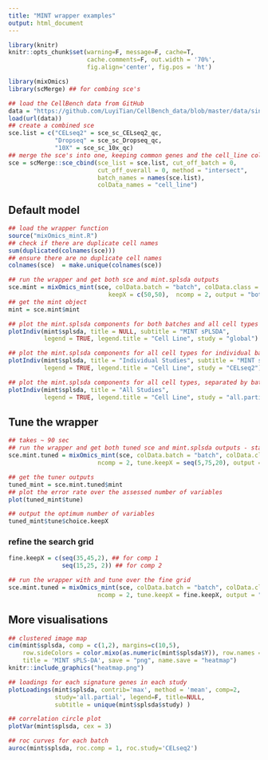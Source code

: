 ```yaml
---
title: "MINT wrapper examples"
output: html_document
---
```


```r
library(knitr)
knitr::opts_chunk$set(warning=F, message=F, cache=T,
                      cache.comments=F, out.width = '70%', 
                      fig.align='center', fig.pos = 'ht')
```

```r
library(mixOmics)
library(scMerge) ## for combing sce's
```

```r
## load the CellBench data from GitHub
data = "https://github.com/LuyiTian/CellBench_data/blob/master/data/sincell_with_class.RData?raw=true"
load(url(data))
## create a combined sce
sce.list = c("CELseq2" = sce_sc_CELseq2_qc,
             "Dropseq" = sce_sc_Dropseq_qc,
             "10X" = sce_sc_10x_qc)
## merge the sce's into one, keeping common genes and the cell_line colData
sce = scMerge::sce_cbind(sce_list = sce.list, cut_off_batch = 0,
                         cut_off_overall = 0, method = "intersect",
                         batch_names = names(sce.list),
                         colData_names = "cell_line")
```

## Default model

```r
## load the wrapper function
source("mixOmics_mint.R")
## check if there are duplicate cell names
sum(duplicated(colnames(sce)))
## ensure there are no duplicate cell names
colnames(sce)  = make.unique(colnames(sce))

## run the wrapper and get both sce and mint.splsda outputs
sce.mint = mixOmics_mint(sce, colData.batch = "batch", colData.class = "cell_line",
                            keepX = c(50,50),  ncomp = 2, output = "both", print.log = F)
## get the mint object
mint = sce.mint$mint
```

```r
## plot the mint.splsda components for both batches and all cell types
plotIndiv(mint$splsda, title = NULL, subtitle = "MINT sPLSDA",
          legend = TRUE, legend.title = "Cell Line", study = "global")
```


```r
## plot the mint.splsda components for all cell types for individual batches
plotIndiv(mint$splsda, title = "Individual Studies", subtitle = "MINT sPLSDA",
          legend = TRUE, legend.title = "Cell Line", study = "CELseq2")
```

```r
## plot the mint.splsda components for all cell types, separated by batches
plotIndiv(mint$splsda, title = "All Studies", 
          legend = TRUE, legend.title = "Cell Line", study = "all.partial")
```

## Tune the wrapper

```r
## takes ~ 90 sec
## run the wrapper and get both tuned sce and mint.splsda outputs - start with a coarse grid
sce.mint.tuned = mixOmics_mint(sce, colData.batch = "batch", colData.class = "cell_line",
                         ncomp = 2, tune.keepX = seq(5,75,20), output = "both")
```

```r
## get the tuner outputs
tuned_mint = sce.mint.tuned$mint
## plot the error rate over the assessed number of variables
plot(tuned_mint$tune)

## output the optimum number of variables
tuned_mint$tune$choice.keepX
```

### refine the search grid

```r
fine.keepX = c(seq(35,45,2), ## for comp 1
               seq(15,25, 2)) ## for comp 2

## run the wrapper with and tune over the fine grid
sce.mint.tuned = mixOmics_mint(sce, colData.batch = "batch", colData.class = "cell_line",
                         ncomp = 2, tune.keepX = fine.keepX, output = "both")
```


## More visualisations


```r
## clustered image map
cim(mint$splsda, comp = c(1,2), margins=c(10,5), 
    row.sideColors = color.mixo(as.numeric(mint$splsda$Y)), row.names = F,
    title = 'MINT sPLS-DA', save = "png", name.save = "heatmap")
knitr::include_graphics("heatmap.png")
```

```r
## loadings for each signature genes in each study
plotLoadings(mint$splsda, contrib='max', method = 'mean', comp=2, 
             study='all.partial', legend=F, title=NULL, 
             subtitle = unique(mint$splsda$study) )
```
```r
## correlation circle plot
plotVar(mint$splsda, cex = 3)
```
```r
## roc curves for each batch
auroc(mint$splsda, roc.comp = 1, roc.study='CELseq2')
```


